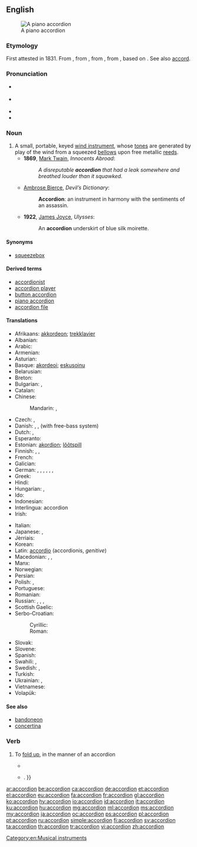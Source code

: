 ==English==
{{wikipedia}}
[[Image:Fisarmonica_nera_a_piano.png|thumb|right|A piano accordion]]

===Etymology===
First attested in 1831. From {{etyl|de|en}} {{term|lang=de|Akkordion}}, from {{term|Akkord||harmony|lang=de}}, from {{etyl|fr|en}} {{term|accord|lang=fr}}, from {{etyl|fro|en}} {{term|acorder|lang=fro}}, based on {{etyl|it|en}} {{term|lang=it|accordare||to tune}}. See also [[accord]].

===Pronunciation===
* {{a|RP}} {{IPA|/əˈkɔ(ɹ).di.ˌən/|lang=en}}
* {{a|US}} {{IPA|/ə.ˈkɔɹ.di.ən/|lang=en}}
* {{audio|en-us-accordion.ogg|Audio (US)|lang=en}}
* {{hyphenation|ac|cord|i|on|lang=en}}

===Noun===
{{en-noun}}

# A small, portable, keyed [[wind instrument]], whose [[tone]]s are generated by play of the wind from a squeezed [[bellows]] upon free metallic [[reed]]s.
#* '''1869''', [[w:Mark Twain|Mark Twain]], ''Innocents Abroad'':
#*: ''A disreputable '''accordion''' that had a leak somewhere and breathed louder than it squawked.''
#* [[w:Ambrose Bierce|Ambrose Bierce]], ''Devil’s Dictionary'':
#*: '''Accordion''': an instrument in harmony with the sentiments of an assassin.
#* '''1922''', [[w:James Joyce|James Joyce]], ''Ulysses'':
#*: An '''accordion''' underskirt of blue silk moirette.

====Synonyms====
* [[squeezebox]]

====Derived terms====
* [[accordionist]]
* [[accordion player]]
* [[button accordion]]
* [[piano accordion]]
* [[accordion file]]

====Translations====
{{trans-top|A small, portable, keyed wind instrument}}
* Afrikaans: [[akkordeon]]; [[trekklavier]]
* Albanian: {{t|sq|fizarmonikë|f}}
* Arabic: {{t|ar|أكورديون|m|tr=ʾakurdiyūn|sc=Arab}}
* Armenian: {{t|hy|ակորդեոն|tr=akordeon}}
* Asturian: {{t|ast|acordión|f}}
* Basque: [[akordeoi]]; [[eskusoinu]]
* Belarusian: {{t|be|акардэон|m|tr=akardeón|sc=Cyrl}}
* Breton: {{t|br|akordeon|m}}
* Bulgarian: {{t|bg|хармоника|f|tr=harmónika}}, {{t+|bg|акордеон|m|tr=akordeón}}
* Catalan: {{t|ca|acordió|m}}
* Chinese:
*: Mandarin: {{t|cmn|手風琴|sc=Hani}}, {{t+|cmn|手风琴|tr=shǒufēngqín|sc=Hani}}
* Czech: {{t|cs|akordeon}}, {{t|cs|harmonika}}
* Danish: {{t|da|trækharmonika}}, {{t+|da|harmonika}}, {{t+|da|akkordeon}} (with free-bass system)
* Dutch: {{t+|nl|accordeon|n}}, {{t+|nl|harmonica|m}}
* Esperanto: {{t|eo|akordiono}}
* Estonian: [[akordion]]; [[lõõtspill]]
* Finnish: {{t+|fi|harmonikka}}, {{t+|fi|haitari}}, {{t+|fi|hanuri}}
* French: {{t+|fr|accordéon|m}}
* Galician: {{t+|gl|acordeón|m}}
* German: {{t+|de|Akkordeon|n}}, {{t+|de|Ziehharmonika|f}}, {{t|de|Handharmonika|f}}, {{t|de|Handorgel|f}}, {{qualifier|regional}} {{t|de|Quetsche|f}}, {{qualifier|slangy, humorous}} {{t+|de|Quetschkommode|f}}, {{t+|de|Schifferklavier|n}}
* Greek: {{t+|el|ακορντεόν|n|tr=akordeón}}
* Hindi: {{t|hi|अकॉर्डियन|tr=akorḍiyan|sc=Deva}}
* Hungarian: {{t+|hu|harmonika}}, {{t+|hu|tangóharmonika}}
* Ido: {{t+|io|akordeono}}
* Indonesian: {{t+|id|akordeon}}
* Interlingua: accordion
* Irish: {{t|ga|cairdín|m}}
{{trans-mid}}
* Italian: {{t+|it|fisarmonica|f}}
* Japanese: {{t|ja|アコーデオン|tr=akōdeon|sc=Jpan}}, {{t+|ja|手風琴|tr=てふうきん, tefūkin|sc=Jpan}}
* Jèrriais: {{t|roa-jer|accordéon|m}}
* Korean: {{t+|ko|아코디언|sc=Kore}}
* Latin: [[accordio]] {{g|f}} (accordionis, ''genitive'')
* Macedonian: {{t|mk|армоника|f|tr=armónika}}, {{t|mk|хармоника|f|tr=harmónika}}, {{t|mk|акордеон|tr=akordeón}}
* Manx: {{t|gv|coardeen|m}}
* Norwegian: {{t|no|trekkspill}}
* Persian: {{t+|fa|آکاردئون|tr=âkârde'on|sc=fa-Arab}}
* Polish: {{t+|pl|akordeon|m}}, {{t|pl|harmonia ręczna|f}}
* Portuguese: {{t+|pt|acordeão}}
* Romanian: {{t+|ro|acordeon|n}}
* Russian: {{t+|ru|гармоника|f|tr=garmónika}}, {{t+|ru|гармонь|f|tr=garmón’}}, {{t+|ru|аккордеон|m|sc=Cyrl|tr=akkordeón}}, {{t+|ru|баян|m|tr=baján}}
* Scottish Gaelic: {{t|gd|bogsa-ciùil|m}}
* Serbo-Croatian:
*: Cyrillic: {{t|sh|хармоника|f}}
*: Roman: {{t+|sh|harmonika|f}}
* Slovak: {{t|sk|harmonika|f}}
* Slovene: {{t+|sl|harmonika|f}}
* Spanish: {{t+|es|acordeón|m}}
* Swahili: {{t|sw|kodiani}}, {{t+|sw|harimuni}}
* Swedish: {{t+|sv|dragspel|n}}, {{t+|sv|ackordeon}}
* Turkish: {{t+|tr|akordiyon}}
* Ukrainian: {{t+|uk|акордеон|m|tr=akordeón}}, {{t+|uk|гармонія|f|tr=harmónija}}
* Vietnamese: {{t+|vi|phong cầm}}
* Volapük: {{t|vo|tiraharmonöm}}
{{trans-bottom}}

====See also====
* [[bandoneon]]
* [[concertina]]

===Verb===
{{en-verb}}

# {{context|transitive|intransitive|lang=en}} To [[fold up]], in the manner of an accordion
#* {{quote-news|year=2000|date=December 29|author=Charles Dickinson|title=Qi|work=Chicago Reader|url=https://securesite.chireader.com/cgi-bin/Archive/abridged2.bat?path=2000/001229/QI
|passage=Still in reverse, she goosed the gas and '''accordioned''' the running board a fraction of an inch more. }}
#* {{quote-book|year=2005|author=[[w:Cory Doctorow|Cory Doctorow]]|title=Someone Comes to Town, Someone Leaves Town|chapter=|edition=|url=http://www.gutenberg.org/etext/18224
|passage=It '''accordioned''' down and he tugged the shirt around it so that it came free{{...|, and then he slid the front of the shirt down over her breasts, painfully aware of his erection as the fabric rustled down over her rounded belly}}. }}

[[Category:en:Musical instruments]]

[[ar:accordion]]
[[be:accordion]]
[[ca:accordion]]
[[de:accordion]]
[[et:accordion]]
[[el:accordion]]
[[eu:accordion]]
[[fa:accordion]]
[[fr:accordion]]
[[gl:accordion]]
[[ko:accordion]]
[[hy:accordion]]
[[io:accordion]]
[[id:accordion]]
[[it:accordion]]
[[ku:accordion]]
[[hu:accordion]]
[[mg:accordion]]
[[ml:accordion]]
[[ms:accordion]]
[[my:accordion]]
[[ja:accordion]]
[[oc:accordion]]
[[ps:accordion]]
[[pl:accordion]]
[[pt:accordion]]
[[ru:accordion]]
[[simple:accordion]]
[[fi:accordion]]
[[sv:accordion]]
[[ta:accordion]]
[[th:accordion]]
[[tr:accordion]]
[[vi:accordion]]
[[zh:accordion]]